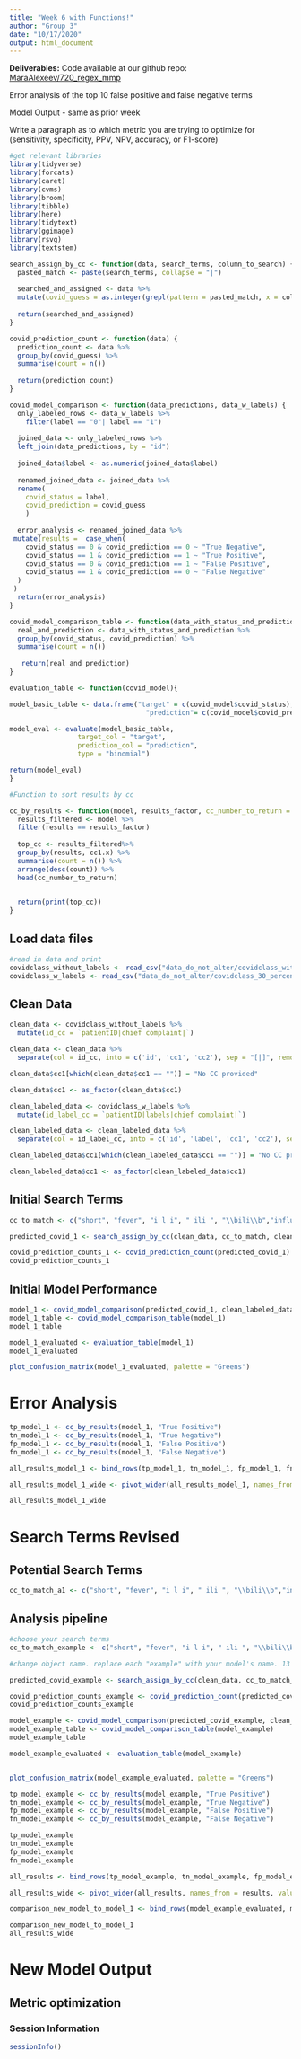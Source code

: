 ```yaml
---
title: "Week 6 with Functions!"
author: "Group 3"
date: "10/17/2020"
output: html_document
---
```


**Deliverables:**
Code available at our github repo: [MaraAlexeev/720_regex_mmp](https://github.com/MaraAlexeev/720_regex_mmp)

Error analysis of the top 10 false positive and false negative terms

Model Output - same as prior week

Write a paragraph as to which metric you are trying to optimize for (sensitivity, specificity, PPV, NPV, accuracy, or F1-score)



```r
#get relevant libraries
library(tidyverse)
library(forcats)
library(caret)
library(cvms)
library(broom)    
library(tibble)   
library(here)
library(tidytext)
library(ggimage)
library(rsvg)
library(textstem)
```

```r

search_assign_by_cc <- function(data, search_terms, column_to_search) {
  pasted_match <- paste(search_terms, collapse = "|")
  
  searched_and_assigned <- data %>%
  mutate(covid_guess = as.integer(grepl(pattern = pasted_match, x = column_to_search, ignore.case = TRUE))) 
  
  return(searched_and_assigned)
}

covid_prediction_count <- function(data) {
  prediction_count <- data %>% 
  group_by(covid_guess) %>%
  summarise(count = n())
  
  return(prediction_count)
}

covid_model_comparison <- function(data_predictions, data_w_labels) {
  only_labeled_rows <- data_w_labels %>%
    filter(label == "0"| label == "1")
  
  joined_data <- only_labeled_rows %>%
  left_join(data_predictions, by = "id") 
  
  joined_data$label <- as.numeric(joined_data$label)
  
  renamed_joined_data <- joined_data %>% 
  rename(
    covid_status = label,
    covid_prediction = covid_guess
    )
  
  error_analysis <- renamed_joined_data %>%
 mutate(results =  case_when(
    covid_status == 0 & covid_prediction == 0 ~ "True Negative",
    covid_status == 1 & covid_prediction == 1 ~ "True Positive",
    covid_status == 0 & covid_prediction == 1 ~ "False Positive",
    covid_status == 1 & covid_prediction == 0 ~ "False Negative"
  )
 )
  return(error_analysis)
}

covid_model_comparison_table <- function(data_with_status_and_prediction){
  real_and_prediction <- data_with_status_and_prediction %>%
  group_by(covid_status, covid_prediction) %>%
  summarise(count = n())
  
   return(real_and_prediction)
}

evaluation_table <- function(covid_model){

model_basic_table <- data.frame("target" = c(covid_model$covid_status),
                                  "prediction"= c(covid_model$covid_prediction)) 

model_eval <- evaluate(model_basic_table,
                 target_col = "target",
                 prediction_col = "prediction",
                 type = "binomial")

return(model_eval)
}

#Function to sort results by cc

cc_by_results <- function(model, results_factor, cc_number_to_return = 10) {
  results_filtered <- model %>%
  filter(results == results_factor)
  
  top_cc <- results_filtered%>%
  group_by(results, cc1.x) %>%
  summarise(count = n()) %>% 
  arrange(desc(count)) %>%
  head(cc_number_to_return)
  

  return(print(top_cc))
}
```

## Load data files
```r
#read in data and print
covidclass_without_labels <- read_csv("data_do_not_alter/covidclass_without_labels.csv")
covidclass_w_labels <- read_csv("data_do_not_alter/covidclass_30_percent_labels.csv")
```

## Clean Data
```r

clean_data <- covidclass_without_labels %>%
  mutate(id_cc = `patientID|chief complaint|`) 

clean_data <- clean_data %>%
  separate(col = id_cc, into = c('id', 'cc1', 'cc2'), sep = "[|]", remove = F)

clean_data$cc1[which(clean_data$cc1 == "")] = "No CC provided"

clean_data$cc1 <- as_factor(clean_data$cc1)

clean_labeled_data <- covidclass_w_labels %>%
  mutate(id_label_cc = `patientID|labels|chief complaint|`) 

clean_labeled_data <- clean_labeled_data %>%
  separate(col = id_label_cc, into = c('id', 'label', 'cc1', 'cc2'), sep = "[|]", remove = F)

clean_labeled_data$cc1[which(clean_labeled_data$cc1 == "")] = "No CC provided"

clean_labeled_data$cc1 <- as_factor(clean_labeled_data$cc1)
```

## Initial Search Terms 
```r
cc_to_match <- c("short", "fever", "i l i", " ili ", "\\bili\\b","influe", "covid", "HYPOXIA", "DYSPNEA", "SOB", "cough", "DOE")

predicted_covid_1 <- search_assign_by_cc(clean_data, cc_to_match, clean_data$cc1)

covid_prediction_counts_1 <- covid_prediction_count(predicted_covid_1)
covid_prediction_counts_1
```

## Initial Model Performance
```r

model_1 <- covid_model_comparison(predicted_covid_1, clean_labeled_data)
model_1_table <- covid_model_comparison_table(model_1)
model_1_table
```

```r
model_1_evaluated <- evaluation_table(model_1)
model_1_evaluated

plot_confusion_matrix(model_1_evaluated, palette = "Greens")
```

# Error Analysis
```r

tp_model_1 <- cc_by_results(model_1, "True Positive")
tn_model_1 <- cc_by_results(model_1, "True Negative") 
fp_model_1 <- cc_by_results(model_1, "False Positive") 
fn_model_1 <- cc_by_results(model_1, "False Negative") 

all_results_model_1 <- bind_rows(tp_model_1, tn_model_1, fp_model_1, fn_model_1)

all_results_model_1_wide <- pivot_wider(all_results_model_1, names_from = results, values_from = count, values_fill = 0)

all_results_model_1_wide 
```
# Search Terms Revised

## Potential Search Terms

```r
cc_to_match_a1 <- c("short", "fever", "i l i", " ili ", "\\bili\\b","influe", "covid", "HYPOXIA", "DYSPNEA", "SOB", "cough", "DOE")


```

## Analysis pipeline

```r

#choose your search terms
cc_to_match_example <- c("short", "fever", "i l i", " ili ", "\\bili\\b","influe", "covid", "HYPOXIA", "DYSPNEA", "SOB", "cough", "DOE", "flu-like", "HYPOXEMIA")

#change object name. replace each "example" with your model's name. 13 places. Want to figure out a better way to do this.

predicted_covid_example <- search_assign_by_cc(clean_data, cc_to_match_example, clean_data$cc1)

covid_prediction_counts_example <- covid_prediction_count(predicted_covid_example)
covid_prediction_counts_example

model_example <- covid_model_comparison(predicted_covid_example, clean_labeled_data)
model_example_table <- covid_model_comparison_table(model_example)
model_example_table

model_example_evaluated <- evaluation_table(model_example)


plot_confusion_matrix(model_example_evaluated, palette = "Greens")

tp_model_example <- cc_by_results(model_example, "True Positive")
tn_model_example <- cc_by_results(model_example, "True Negative") 
fp_model_example <- cc_by_results(model_example, "False Positive") 
fn_model_example <- cc_by_results(model_example, "False Negative") 

tp_model_example 
tn_model_example  
fp_model_example 
fn_model_example 

all_results <- bind_rows(tp_model_example, tn_model_example, fp_model_example, fn_model_example)

all_results_wide <- pivot_wider(all_results, names_from = results, values_from = count, values_fill = 0)

comparison_new_model_to_model_1 <- bind_rows(model_example_evaluated, model_1_evaluated)

comparison_new_model_to_model_1
all_results_wide 
```

# New Model Output

## Metric optimization

### Session Information
```r
sessionInfo()
```

